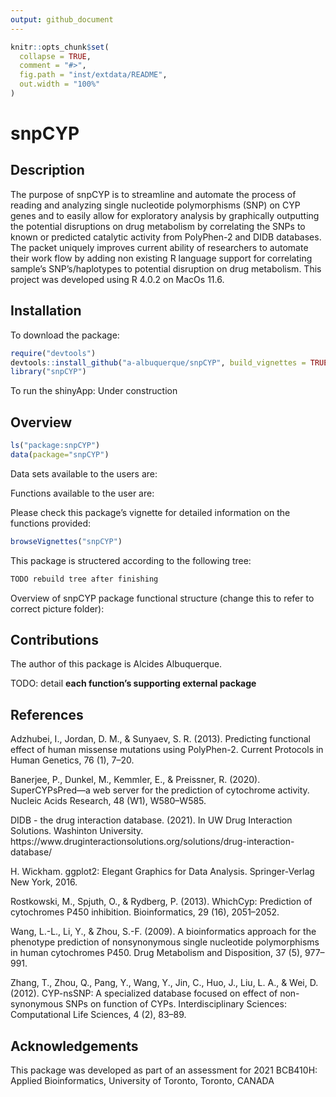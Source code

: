 ```yaml
---
output: github_document
---
```



```r
knitr::opts_chunk$set(
  collapse = TRUE,
  comment = "#>",
  fig.path = "inst/extdata/README",
  out.width = "100%"
)
```

# snpCYP

## Description

The purpose of snpCYP is to streamline and automate the process of
reading and analyzing single nucleotide polymorphisms (SNP) on CYP genes
and to easily allow for exploratory analysis by graphically outputting the 
potential disruptions on drug metabolism by correlating the SNPs to known
or predicted catalytic activity from PolyPhen-2 and DIDB databases. The 
packet uniquely improves current ability of researchers to automate their 
work flow by adding non existing R language support for correlating sample’s 
SNP’s/haplotypes to potential disruption on drug metabolism. This project
was developed using R 4.0.2 on MacOs 11.6.


## Installation

To download the package:
```r
require("devtools")
devtools::install_github("a-albuquerque/snpCYP", build_vignettes = TRUE)
library("snpCYP")
```

To run the shinyApp:
Under construction

## Overview

```r
ls("package:snpCYP")
data(package="snpCYP")
```

Data sets available to the users are:



Functions available to the user are: 


Please check this package's vignette for detailed information on the functions
provided: 

```r
browseVignettes("snpCYP")
```

This package is structered according to the following tree:

``` r
TODO rebuild tree after finishing
```

Overview of snpCYP package functional structure 
(change this to refer to correct picture folder):
<!-- [](./inst/extdata/snpCYP.png) -->

## Contributions
The author of this package is Alcides Albuquerque.

TODO: detail **each function's supporting external package**


## References
Adzhubei, I., Jordan, D. M., & Sunyaev, S. R. (2013). Predicting functional effect of human missense mutations using PolyPhen-2. Current Protocols in Human Genetics, 76 (1), 7–20.

Banerjee, P., Dunkel, M., Kemmler, E., & Preissner, R. (2020). SuperCYPsPred—a web server for the prediction of cytochrome activity. Nucleic Acids Research, 48 (W1), W580–W585. 

DIDB - the drug interaction database. (2021). In UW Drug Interaction Solutions. Washinton University. https://www.druginteractionsolutions.org/solutions/drug-interaction-database/

H. Wickham. ggplot2: Elegant Graphics for Data Analysis. Springer-Verlag New York, 2016.

Rostkowski, M., Spjuth, O., & Rydberg, P. (2013). WhichCyp: Prediction of cytochromes P450 inhibition. Bioinformatics, 29 (16), 2051–2052.

Wang, L.-L., Li, Y., & Zhou, S.-F. (2009). A bioinformatics approach for the phenotype prediction of nonsynonymous single nucleotide polymorphisms in human cytochromes P450. Drug Metabolism and Disposition, 37 (5), 977–991.

Zhang, T., Zhou, Q., Pang, Y., Wang, Y., Jin, C., Huo, J., Liu, L. A., & Wei, D. (2012). CYP-nsSNP: A specialized database focused on effect of non-synonymous SNPs on function of CYPs. Interdisciplinary Sciences: Computational Life Sciences, 4 (2), 83–89.


## Acknowledgements
This package was developed as part of an assessment for 2021 BCB410H: Applied Bioinformatics, University of Toronto, Toronto, CANADA

